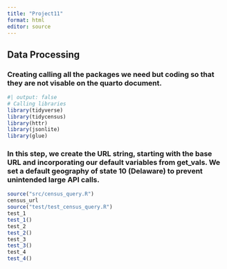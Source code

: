 ```yaml
---
title: "Project11"
format: html
editor: source
---
```


## Data Processing
### Creating calling all the packages we need but coding so that they are not visable on the quarto document. 
```r
#| output: false
# Calling libraries
library(tidyverse)
library(tidycensus)
library(httr)
library(jsonlite)
library(glue)

```

### In this step, we create the URL string, starting with the base URL and incorporating our default variables from get_vals. We set a default geography of state 10 (Delaware) to prevent unintended large API calls.

```r
source("src/census_query.R")
census_url
source("test/test_census_query.R")
test_1
test_1()
test_2
test_2()
test_3
test_3()
test_4
test_4()
```

